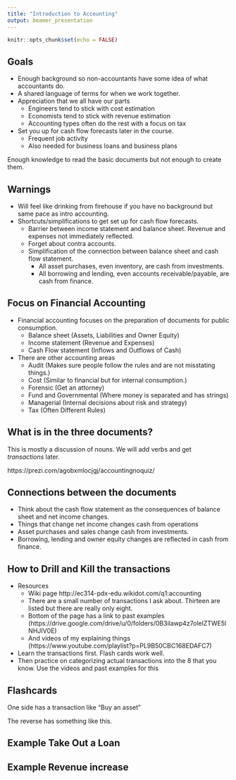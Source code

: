 ```yaml
---
title: "Introduction to Accounting"
output: beamer_presentation
---
```


```r
knitr::opts_chunk$set(echo = FALSE)
```

## Goals

+ Enough background so non-accountants have some idea of what accountants do.
+ A shared language of terms for when we work together.
+ Appreciation that we all have our parts
    + Engineers tend to stick with cost estimation
    + Economists tend to stick with revenue estimation
    + Accounting types often do the rest with a focus on tax
+ Set you up for cash flow forecasts later in the course.
    + Frequent job activity
    + Also needed for business loans and business plans
    
Enough knowledge to read the basic documents but not enough to create them.

## Warnings

+ Will feel like drinking from firehouse if you have no background but same pace as intro accounting.
+ Shortcuts/simplifications to get set up for cash flow forecasts.
    + Barrier between income statement and balance sheet. Revenue and expenses not immediately reflected.
    + Forget about contra accounts.
    + Simplification of the connection between balance sheet and cash flow statement.
        + All asset purchases, even inventory, are cash from investments.
        + All borrowing and lending, even accounts receivable/payable, are cash from finance.
    
## Focus on Financial Accounting

+ Financial accounting focuses on the preparation of documents for public consumption.
    + Balance sheet (Assets, Liabilities and Owner Equity)
    + Income statement (Revenue and Expenses)
    + Cash Flow statement (Inflows and Outflows of Cash)
+ There are other accounting areas
    + Audit (Makes sure people follow the rules and are not misstating things.)
    + Cost (Similar to financial but for internal consumption.)
    + Forensic (Get an attorney)
    + Fund and Governmental (Where money is separated and has strings)
    + Managerial (Internal decisions about risk and strategy)
    + Tax (Often Different Rules)

## What is in the three documents?

This is mostly a discussion of nouns.  We will add verbs and get *transactions* later.

https://prezi.com/agobxmlocjgj/accountingnoquiz/


## Connections between the documents

+ Think about the cash flow statement as the consequences of balance sheet and net income changes.
+ Things that change net income changes cash from operations
+ Asset purchases and sales change cash from investments.
+ Borrowing, lending and owner equity changes are reflected in cash from finance.

## How to Drill and Kill the transactions

+ Resources 
    + Wiki page http://ec314-pdx-edu.wikidot.com/q1:accounting
    + There are a small number of transactions I ask about.  Thirteen are listed but there are really only eight.
    + Bottom of the page has a link to past examples (https://drive.google.com/drive/u/0/folders/0B3ilawp4z7olelZTWE5lNHJIV0E)
    + And videos of my explaining things (https://www.youtube.com/playlist?p=PL9B50CBC168EDAFC7)

+ Learn the transactions first.  Flash cards work well.
+ Then practice on categorizing actual transactions into the 8 that you know. Use the videos and past examples for this


## Flashcards

One side has a transaction like "Buy an asset"

The reverse has something like this.


\begin{center}
\begin{tabular}{|p{.75 in} |p{.75 in}|  p{.75 in}|}
\hline 
Rev  & Assets & Operations \\
&$\uparrow \downarrow$ &\\
&&\\
\hline
Expense & Liabilities & Investments\\
&&$\downarrow$\\
&&\\
\hline
 & OE & Finance\\
&&\\
&&\\
\hline
\end{tabular}
\end{center}


## Example Take Out a Loan

\begin{center}
\begin{tabular}{|p{.75 in} |p{.75 in}|  p{.75 in}|}
\hline 
Rev  & Assets & Operations \\
&$\uparrow$ &\\
&&\\
\hline
Expense & Liabilities & Investments\\
&$\uparrow$&\\
&&\\
\hline
 & OE & Finance\\
&&$\uparrow$\\
&&\\
\hline
\end{tabular}
\end{center}


## Example Revenue increase

\begin{center}
\begin{tabular}{|p{.75 in} |p{.75 in}|  p{.75 in}|}
\hline 
Rev  & Assets & Operations \\
$\uparrow$& &$\uparrow$\\
&&\\
\hline
Expense & Liabilities & Investments\\
&&\\
&&\\
\hline
 & OE & Finance\\
&&\\
&&\\
\hline
\end{tabular}
\end{center}


